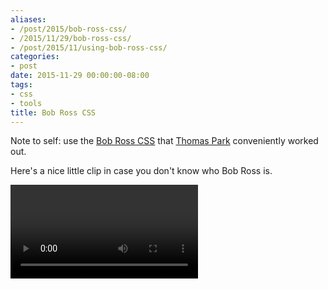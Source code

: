 ```yaml
---
aliases:
- /post/2015/bob-ross-css/
- /2015/11/29/bob-ross-css/
- /post/2015/11/using-bob-ross-css/
categories:
- post
date: 2015-11-29 00:00:00-08:00
tags:
- css
- tools
title: Bob Ross CSS
---
```


Note to self: use the [Bob Ross CSS][] that [Thomas Park][] conveniently worked out.

[Bob Ross CSS]: https://gist.github.com/thomaspark/41f381048adcceb6d261
[Thomas Park]: http://thomaspark.co/2015/11/bob-ross-color-palette-in-css/

Here's a nice little clip in case you don't know who Bob Ross is.

<Video id="IWmgEOxVynU" />

> "We don't make mistakes. We just have happy accidents"

I like that. And his insistence on sticking to a limited palette was kind of
inspiring too. Sometimes we get overloaded by choice. Maybe it's better to get
a solid core of colors - or tools - and work with those.



<script src="https://gist.github.com/thomaspark/41f381048adcceb6d261.js"></script>

And yes: I made this post to play with some of the new shortcodes
in [Hugo 0.15][].

[Hugo 0.15]: https://github.com/spf13/hugo/releases/tag/v0.15
